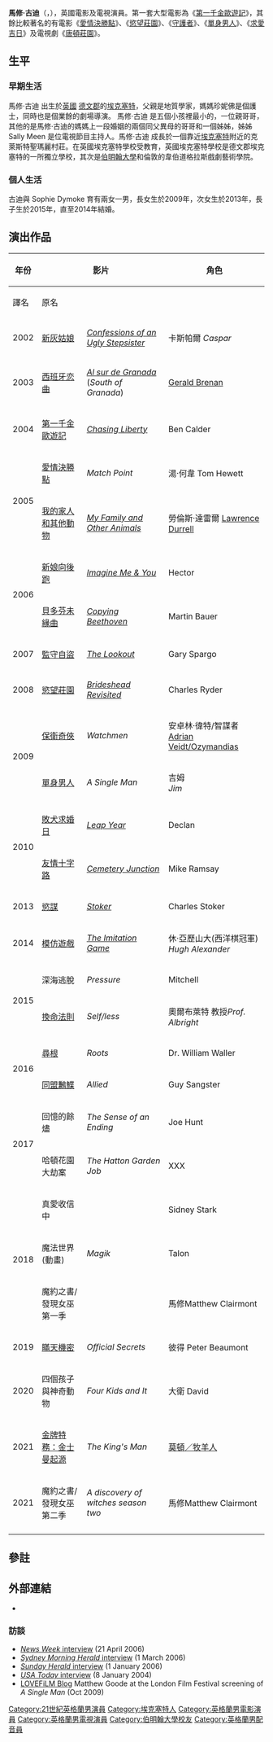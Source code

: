 {{Link style|time=2015-12-11T07:12:35+00:00}}
{{noteTA
|T=zh-tw:馬修·古迪; zh-hk:馬修·古德; zh-cn:马修·古迪;
|G1=Movie
|1=zh-tw:馬修·古迪; zh-hk:馬修·古德; zh-cn:马修·古迪;}}
{{Infobox entertainer
| type         = 男演員
| name          = 馬修·古德
| image         = Matthew Goode 2014.jpg
| caption       = 2014年9月，古迪於2014年[[多倫多國際電影節|多倫多國際電影節]]
| birthname     = Matthew William Goode
| birthdate     = {{birth date and age|1978|4|3}}     
| birthplace    = {{ENG}}[[德文郡|德文郡]][[埃克塞特|埃克塞特]]
| deathdate     = 
| deathplace    =
| yearsactive   =2001年至今 
| occupation    = [[演員|演員]]
| othername     = 
| homepage      = 
| spouse        = Sophie Dymoke
| 兒女           = 1子2女 
}}
'''馬修·古迪'''（{{lang-en|Matthew Goode}}，{{bd|1978年|4月3日|||Goode}}），英國電影及電視演員。第一套大型電影為《[[第一千金歐遊記|第一千金歐遊記]]》，其餘比較著名的有電影《[[愛情決勝點|愛情決勝點]]》、《[[慾望莊園|慾望莊園]]》、《[[守護者_(電影)|守護者]]》、《[[單身男人|單身男人]]》、《[[求愛吉日|求愛吉日]]》及電視劇《[[唐頓莊園|唐頓莊園]]》。

== 生平 ==

=== 早期生活 ===
馬修·古迪 出生於[[英國|英國]] [[德文郡|德文郡]]的[[埃克塞特|埃克塞特]]，父親是地質學家，媽媽珍妮佛是個護士，同時也是個業餘的劇場導演。 馬修·古迪 是五個小孩裡最小的，一位親哥哥，其他的是馬修·古迪的媽媽上一段婚姻的兩個同父異母的哥哥和一個姊姊，姊姊 Sally Meen 是位電視節目主持人。馬修·古迪 成長於一個靠近[[埃克塞特|埃克塞特]]附近的克萊斯特聖瑪麗村莊。在英國埃克塞特學校受教育，英國埃克塞特學校是德文郡埃克塞特的一所獨立學校，其次是[[伯明翰大学|伯明翰大學]]和倫敦的韋伯道格拉斯戲劇藝術學院。

=== 個人生活 ===
古迪與 Sophie Dymoke 育有兩女一男，長女生於2009年，次女生於2013年，長子生於2015年，直至2014年結婚。

== 演出作品 ==
{| class="wikitable"
|-
! rowspan="2" | 年份
! colspan="2" | 影片
! rowspan="2" | 角色
! rowspan="2" | 備註
|-
! 譯名 !! 原名
|-
| 2002
|[[新灰姑娘|新灰姑娘]]
| ''[[:en:Confessions_of_an_Ugly_Stepsister|Confessions of an Ugly Stepsister]]''
| 卡斯帕爾
''Caspar''
| 電視電影
|-
| 2003
|[[西班牙恋曲|西班牙恋曲]]
| ''[[:en:Al_sur_de_Granada|Al sur de Granada]]'' (''South of Granada'')
| [[Gerald_Brenan|Gerald Brenan]]
|
|-
| 2004
|[[第一千金歐遊記|第一千金歐遊記]]
| ''[[:en:Chasing_Liberty|Chasing Liberty]]''
| Ben Calder
|
|-
| rowspan="2" | 2005
|[[愛情決勝點|愛情決勝點]]
| ''Match Point''
| 湯·何韋
Tom Hewett
|
|-
|[[我的家人和其他动物|我的家人和其他動物]]
| ''[[:en:My_Family_and_Other_Animals_(film)|My Family and Other Animals]]''
| 勞倫斯·達雷爾
[[Lawrence_Durrell|Lawrence Durrell]]
| 電視電影
|-
| rowspan="2" | 2006
|[[新娘向後跑|新娘向後跑]]
| ''[[:en:Imagine_Me_&_You|Imagine Me & You]]''
| Hector
|
|-
|[[貝多芬未緣曲|貝多芬未緣曲]]
| ''[[:en:Copying_Beethoven|Copying Beethoven]]''
| Martin Bauer
|
|-
| 2007
|[[監守自盜|監守自盜]]
| ''[[:en:The_Lookout|The Lookout]]''
| Gary Spargo
|
|-
| rowspan="1" | 2008
|[[慾望莊園|慾望莊園]]
| ''[[:en:Brideshead_Revisited_(film)|Brideshead Revisited]]''
| Charles Ryder
| 主演
|-
| rowspan="2" | 2009
|[[保衛奇俠_(電影)|保衛奇俠]]
| ''Watchmen''
| 安卓林·徫特/智謀者<br />[[:en:Ozymandias_(comics)|Adrian Veidt/Ozymandias]]
| 
|-
|[[單身男人|單身男人]]
| ''A Single Man''
| 吉姆<br />''Jim''
| 
|-
| rowspan="2" | 2010
|[[敗犬求婚日|敗犬求婚日]]
| ''[[:en:Leap_Year_(2010_film)|Leap Year]]''
| Declan
| 主演
|-
|[[友情十字路|友情十字路]]
| ''[[:en:Cemetery_Junction_(film)|Cemetery Junction]]''
| Mike Ramsay
|
|-
| rowspan="1" | 2013
|[[慾謀|慾謀]]
| ''[[:en:Stoker_(film)|Stoker]]''
| Charles Stoker
| 
|- 
| rowspan="1" | 2014
|[[模仿游戏|模仿遊戲]]
| ''[[:en:The_Imitation_Game|The Imitation Game]]''
| 休·亞歷山大(西洋棋冠軍)
''Hugh Alexander''
| 
|- 
| rowspan="2" | 2015
|深海逃脫
| ''Pressure''
| Mitchell
| 主演
|- 
|[[換命法則|換命法則]]
| ''Self/less''
| 奧爾布萊特 教授''Prof. Albright''
| 主演
|-
| rowspan="2" | 2016
|[[尋根_(2016年短劇)|尋根]]
| ''Roots''
| Dr. William Waller
| 電視劇；主要演員<ref>{{cite web |first=Wilson |last=Morales |url=http://www.blackfilm.com/read/2016/02/historys-roots-set-to-premiere-memorial-day-2016%e2%80%8f/ |title=HISTORY’s “Roots” Set to Premiere Memorial Day 2016 | blackfilm.com/read |publisher=Blackfilm.com |date=February 11, 2016 |accessdate=2016-02-12 |archive-date=2018-11-27 |archive-url=https://web.archive.org/web/20181127193449/http://www.blackfilm.com/read/2016/02/historys-roots-set-to-premiere-memorial-day-2016%e2%80%8f/ |dead-url=no }}</ref>，4集
|- 
|[[同盟鶼鰈|同盟鶼鰈]]
| ''Allied''
| Guy Sangster
| 
|-
| rowspan="2" |2017
|回憶的餘燼
|''The Sense of an Ending''
|Joe Hunt
|
|-
|哈頓花園大劫案
|''The Hatton Garden Job''
|XXX
|主演
|-
| rowspan="3" |2018
|真愛收信中
|''{{link-en|真愛收信中|The Guernsey Literary and Potato Peel Pie Society (film)}}''
|Sidney Stark
|
|-
|魔法世界(動畫)
|''Magik''
|Talon
|後期製作(配音)
|-
|魔約之書/發現女巫 第一季
|''{{link-en|發現女巫|A Discovery of Witches (TV series)}}''
| 馬修Matthew Clairmont 
|主演
|-
|2019
|[[瞞天機密|瞞天機密]]
|''Official Secrets''
|彼得
Peter Beaumont
|
|- 
|2020
|四個孩子與神奇動物
|''Four Kids and It''
|大衛
David
|
|-
|2021
|[[金牌特務：金士曼起源|金牌特務：金士曼起源]]
|''The King's Man  ''
|[[莫頓／牧羊人|莫頓／牧羊人]]
| 
|-
|2021
|魔約之書/發現女巫 第二季
|''A discovery of witches season two  ''
| 馬修Matthew Clairmont 
|主演
|-
|}

== 參註 ==
{{reflist}}

== 外部連結 ==
{{commonscat|Matthew Goode}}
* {{imdb name|id=0328828}}

=== 訪談 ===
* [http://www.msnbc.msn.com/id/12411239/site/newsweek/ ''News Week'' interview] {{Wayback|url=http://www.msnbc.msn.com/id/12411239/site/newsweek/ |date=20060423014403 }} (21 April 2006)
* [http://www.smh.com.au/news/film/its-all-goode-for-matthew/2006/03/01/1141095787738.html ''Sydney Morning Herald'' interview] {{Wayback|url=http://www.smh.com.au/news/film/its-all-goode-for-matthew/2006/03/01/1141095787738.html |date=20080411023000 }} (1 March 2006)
* [https://web.archive.org/web/20060315042251/http://www.sundayherald.com/53404 ''Sunday Herald'' interview] (1 January 2006)
* [http://www.usatoday.com/life/movies/news/2004-01-08-matthew-goode_x.htm ''USA Today'' interview] {{Wayback|url=http://www.usatoday.com/life/movies/news/2004-01-08-matthew-goode_x.htm |date=20080926005912 }} (8 January 2004)
* [https://web.archive.org/web/20091023201308/http://festival.blog.lovefilm.com/london-film-festival/here-come-the-boys-tom-ford-colin-firth-rock-the-red-carpet/ LOVEFiLM Blog] Matthew Goode at the London Film Festival screening of ''A Single Man'' (Oct 2009)

{{Authority control}}
{{DEFAULTSORT:Goode, Matthew}}
[[Category:21世紀英格蘭男演員|Category:21世紀英格蘭男演員]]
[[Category:埃克塞特人|Category:埃克塞特人]]
[[Category:英格蘭男電影演員|Category:英格蘭男電影演員]]
[[Category:英格蘭男電視演員|Category:英格蘭男電視演員]]
[[Category:伯明翰大學校友|Category:伯明翰大學校友]]
[[Category:英格蘭男配音員|Category:英格蘭男配音員]]
<!---[[Category:Alumni_of_the_Webber_Douglas_Academy_of_Dramatic_Art|Category:Alumni of the Webber Douglas Academy of Dramatic Art]]
[[Category:People_from_Exeter|Category:People from Exeter]]--->